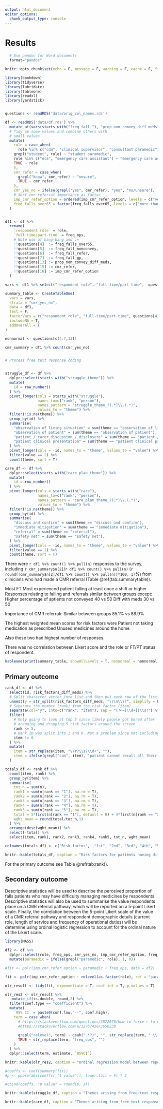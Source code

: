 ```yaml
---
output: html_document
editor_options: 
  chunk_output_type: console
---
```

# Results {-}

```r
  # Use pandoc for Word documents
  format="pandoc"

knitr::opts_chunk$set(echo = F, message = F, warning = F, cache = F, fig.align = 'center', out.width = '90%', fig.width = 10)

library(bookdown)
library(tidyverse)
library(lubridate)
library(tableone)
library(readxl)
library(yardstick)


questions <- readRDS('data/orig_col_names.rds')

df <- readRDS('data/df.rds') %>%
  mutate_at(vars(starts_with("freq_fall_"), "prop_non_convey_diff_meds"), as.numeric) %>%
  # Tidy up some values and combine others with
  # small values
  mutate(
    role = case_when(
      role %in% c("cdm", "clinical supervisor", "consultant paramedic", "locality manager", "manager", "frequent caller case officer") ~ "manager",
    grepl("student", role) ~ "student paramedic",
    role %in% c("eca", "emergency care assistant") ~ "emergency care assistant",
    TRUE ~ role
    ),
    cmr_refer = case_when(
      grepl("know", cmr_refer) ~ "unsure",
      TRUE ~ cmr_refer
    ),
    cmr_yes_no = ifelse(grepl("yes", cmr_refer), "yes", "no/unsure"),
    # Sort cmr referral importance as factor
    imp_cmr_refer_option = ordered(imp_cmr_refer_option, levels = c("very important", "important", "neutral", "unimportant", "very unimportant")),
    freq_falls_over65 = factor(freq_falls_over65, levels = c("more than once a shift", "once a shift", "once a week", "once a month")),
  )


df1 <- df %>%
  rename(
    `respondent role` = role,
    `full-time/part-time` = freq_ops,
    # Note use of bang-bang and :=
    !!questions[4]  := freq_falls_over65,
    !!questions[5]  := freq_fall_nonconvey,
    !!questions[6]  := freq_fall_refer,
    !!questions[7]  := freq_fall_gp,
    !!questions[13] := prop_non_convey_diff_meds,
    !!questions[15] := cmr_refer,
    !!questions[16] := imp_cmr_refer_option
  )

vars <- df1 %>% select("respondent role", "full-time/part-time",  questions[4:7], questions[c(13,15:16)]) %>% colnames()

summary_table <- CreateTableOne(
  vars = vars,
  strata = "cmr_yes_no",
  data = df1,
  test = F,
  factorVars = c("respondent role", "full-time/part-time", questions[4],  questions[15], questions[16]),
  includeNA = T,
  addOverall = T
)

nonnormal <- questions[c(4:7,13)]

cmr_summary = df1 %>% count(cmr_yes_no)


# Process free text response coding


struggle_df <- df %>%
  dplyr::select(starts_with("struggle_theme")) %>%
  mutate(
    id = row_number()
  ) %>%
  pivot_longer(cols = starts_with("struggle"), 
               names_to=c("rank", "person"), 
               names_pattern = "struggle_theme_?(.*)\\.(.*)",
               values_to = "theme") %>%
  filter(!is.na(theme)) %>%
  group_by(id) %>%
  summarise(
    "observation of living situation" = sum(theme == "observation of living situation"),
    "observation of patient" = sum(theme == "observation of patient"),
    "patient / carer discussion / disclosure" = sum(theme == "patient / carer discussion / disclosure"),
    "patient clinical presentation" = sum(theme == "patient clinical presentation"),
  ) %>%
  pivot_longer(cols = -id, names_to = "theme", values_to = "value") %>%
  filter(value == 2) %>%
  count(theme, sort = T)

care_df <- df %>%
  dplyr::select(starts_with("care_plan_theme")) %>%
  mutate(
    id = row_number()
  ) %>%
  pivot_longer(cols = starts_with("care"), 
               names_to=c("rank", "person"), 
               names_pattern = "care_plan_theme_?(.*)\\.(.*)",
               values_to = "theme") %>%
  filter(!is.na(theme)) %>%
  group_by(id) %>%
  summarise(
    "discuss and confirm" = sum(theme == "discuss and confirm"),
    "immediate mitigation" = sum(theme == "immediate mitigation"),
    "referral" = sum(theme == "referral"),
    "safety net" = sum(theme == "safety net"),
  ) %>%
  pivot_longer(cols = -id, names_to = "theme", values_to = "value") %>%
  filter(value == 2) %>%
  count(theme, sort = T)

```

There were `r df1 %>% count() %>% pull(n)` responses to the survey, including `r cmr_summary$n[2]`/`r df1 %>% count() %>% pull(n)` (`r round((cmr_summary$n[2]/df1 %>% count() %>% pull(n))*100, 1)`%) from clinicians who had made a CMR referral (Table \@ref(tab:summarytable)).

Most FT
Most experienced patient falling at least once a shift or higher
Responses relating to falling and referrals similar between groups except:
Higher percentage of aptients not conveyed 40 vs 50
Diff with meds 30 vs 50

Importance of CMR referrak: Similar between groups 85.1% vs 88.9%

The highest weighted mean scores for risk factors were
Patient not taking medication as prescribed
Unused medicines around the home

Also these two had highest number of responses.

There was no correlation between Likert score and the role or FT/PT status of respondent.





```r

kableone(print(summary_table, showAllLevels = T, nonnormal = nonnormal), format = format, caption = "Summary of survey responses")

```

## Primary outcome {-}




```r

rank_df <- df %>%
  select(id, risk_factors_diff_meds) %>%
  # Split character vector into list and then put each row of the list on a new dataframe row
  unnest(y = str_split(risk_factors_diff_meds, "\r\n\\s?", simplify = F)) %>% select(id, y) %>%
  # Separate the number (rank) from the risk factor (item)
  separate(col="y", into=c("rank", "item"), sep = "(?<=[\\d+])\\s?") %>%
  filter(
    # Only going to look at top 5 since likely people got bored after
    # dragging and dropping 5 risk factors around the screen
    rank <= 5,
    # Rank 10 was split into 1 and 0. Not a problem since not including it, but it needs removing
    item != 0
  ) %>%
  mutate(
    item = str_replace(item, "\\r?\\s?\\d+", ""),
    item = ifelse(grepl("can", item), "patient cannot recall all their prescribed medicines", item)
  )

totals_df <- rank_df %>%
  count(item, rank) %>%
  group_by(item) %>%
  summarise(
    tot_n = sum(n),
    rank1 = sum(n[rank == "1"], na.rm = T),
    rank2 = sum(n[rank == "2"], na.rm = T),
    rank3 = sum(n[rank == "3"], na.rm = T),
    rank4 = sum(n[rank == "4"], na.rm = T),
    rank5 = sum(n[rank == "5"], na.rm = T),
    total = 5*first(n[rank == "1"], default = 0) + 4*first(n[rank == "2"], default = 0) + 3*first(n[rank == "3"], default = 0) + 2*first(n[rank == "4"], default = 0) + first(n[rank == "5"], default = 0),
    wght_mean = round(total/tot_n,1)
  ) %>%
  arrange(desc(wght_mean)) %>%
  select(-total) %>%
  select(item, rank1, rank2, rank3, rank4, rank5, tot_n, wght_mean)

colnames(totals_df) <- c("Risk factor",  "1st", "2nd", "3rd", "4th", "5th","total number of responses", "weighted mean")


```


```r

knitr::kable(totals_df, caption = "Risk factors for patients having difficulty managing their medication ordered by weight mean", format = format)

```

For the primary outcome see Table \@ref(tab:rank)).

## Secondary outcome {-}

Descriptive statistics will be used to describe the perceived proportion of falls patients who may have difficulty managing medicines by respondents.  Descriptive statistics will also be used to summarise the value respondents place on a CMR referral pathway, which will be reported on a 5-point Likert scale. Finally, the correlation between the 5-point Likert scale of the value of a CMR referral pathway and respondent demographic details (current role, length of service and frequency of operational duties) will be determine using ordinal logistic regression to account for the ordinal nature of the Likert scale. 

```r

library(MASS)

df2 <- df %>%
  dplyr::select(role, freq_ops, cmr_yes_no, imp_cmr_refer_option, freq_falls_over65, freq_fall_refer) %>%
  mutate(paramedic = ifelse(grepl("paramedic", role), 1, 0))

#fit <- polr(imp_cmr_refer_option ~ paramedic + freq_ops, data = df2)

fit <- polr(imp_cmr_refer_option ~ relevel(as.factor(role), ref = "paramedic") + freq_ops, data = df2, Hess = T)

olr_result <- tidy(fit, exponentiate = T, conf.int = T, p.values = T)

olr_res2 <- olr_result %>% 
   mutate_if(is.double, round,2) %>% 
  filter(coef.type == "coefficient") %>% 
  mutate(
    `95% CI` = paste0(conf.low,"--", conf.high),
    term = case_when(
      # https://stackoverflow.com/questions/3872070/how-to-force-r-to-use-a-specified-factor-level-as-reference-in-a-regression
      #https://stackoverflow.com/a/32767436/3650230
      
      grepl("relevel", term) ~ gsub(".*?)", "", str_replace(term, " \\(.*\\)", "")),
      TRUE ~ str_replace(term, "freq_ops", "")
    )
  ) %>%
  dplyr::select(term, estimate, `95%CI`)

knitr::kable(olr_res2, caption = "Ordinal regression model between reported importance of CMR referral and respondent role and frequency of operational duties")

#coeffs <- coef(summary(fit))
#p <- pnorm(abs(coeffs[,"t value"]), lower.tail = F) * 2

#cbind(coeffs, "p value" = round(p, 3))

```


```r

knitr::kable(struggle_df, caption = "Themes arising from free-text responses relating to respondents identifying a patient having difficulty with their medication", format = format)

```


```r

knitr::kable(care_df, caption = "Themes arising from free-text responses relating to care planning for patients having difficulty managing their medication", format = format)

```
